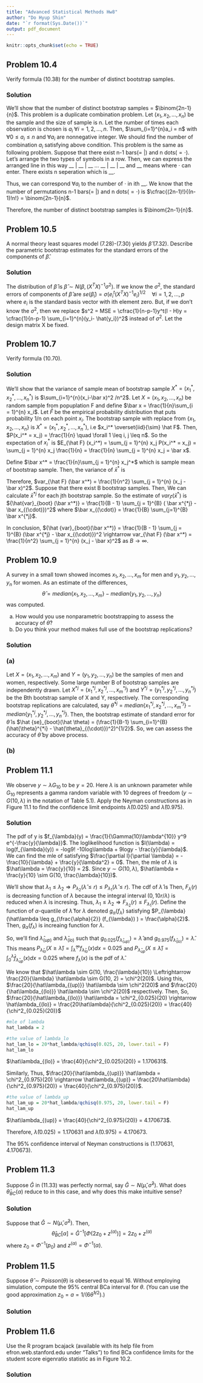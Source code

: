 ```yaml
---
title: "Advanced Statistical Methods Hw8"
author: "Do Hyup Shin"
date: "`r format(Sys.Date())`"
output: pdf_document
---
```


```r
knitr::opts_chunk$set(echo = TRUE)
```


## Problem 10.4
Verify formula (10.38) for the number of distinct bootstrap samples.

### Solution
We'll show that the number of distinct bootstrap samples = $\binom{2n-1}{n}$. 
This problem is a duplicate combination problem. Let $(x_1, x_2, \dots, x_n)$ be the sample and the size of sample is n. Let the number of times each observation is chosen is $a_i \; \forall i = 1, 2, \dots, n$. Then, $\sum_{i=1}^{n}a_i = n$ with $\forall 0 \leq a_i \leq n$ and $\forall a_i$ are nonnegative integer. We should find the number of combination $a_i$ satisfying above condition. This problem is the same as following problem. Suppose that there exist n-1 bars(= |) and n dots($=\cdot$). Let's arrange the two types of symbols in a row.
Then, we can express the arranged line in this way __ | __ | __ $\dots$ __ | __ | __  and __ means where $\cdot$ can enter. There exists n seperation which is __. 

Thus, we can correspond $\forall a_i$ to the number of $\cdot$ in ith __. We know that the number of permutations n-1 bars(= |) and n dots($=\cdot$) is  $\cfrac{(2n-1)!}{(n-1)!n!} = \binom{2n-1}{n}$.

Therefore, the number of distinct bootstrap samples is  $\binom{2n-1}{n}$.


## Problem 10.5
A normal theory least squares model (7.28)-(7.30) yields $\hat\beta$ (7.32). Describe the parametric bootstrap estimates for the standard errors of the components of $\hat\beta$.

### Solution

The distribution of $\hat\beta$ is $\hat\beta \sim N(\beta, (X^TX)^{-1}\sigma^2)$. If we know the $\sigma^2$, the standard errors of components of $\hat\beta$ are $se(\hat\beta_i) = \sigma (e_i^t (X^TX)^{-1} e_i)^{1/2} \quad \forall i = 1, 2, \dots, p$ where $e_i$ is the standard basis vector with ith element zero. But, if we don't know the $\sigma^2$, then we replace $s^2 = MSE = \cfrac{1}{n-p-1}y^t(I - H)y = \cfrac{1}{n-p-1} \sum_{i=1}^{n}(y_i- \hat{y_i})^2$ instead of $\sigma^2$. Let the design matrix X be fixed. 



## Problem 10.7
Verify formula (10.70).

### Solution
We'll show that the variance of sample mean of bootstrap sample $X^* = (x_1^*, x_2^*, \dots, x_n^*)$ is $\sum_{i=1}^{n}(x_i-\bar x)^2 /n^2$.
Let $X = (x_1, x_2, \dots, x_n)$ be random sample from popuplation F and define $\bar x = \frac{1}{n}\sum_{i = 1}^{n} x_i$. Let $\hat F$ be the empirical probability distribution that puts probability 1/n on each point $x_i$. The bootstrap sample with replace from $\{x_1, x_2, \dots, x_n\}$ is $X^* = (x_1^*, x_2^*, \dots, x_n^*)$, i.e $x_i^* \overset{iid}{\sim} \hat F$. Then, $P(x_i^* = x_j) = \frac{1}{n} \quad \forall 1 \leq i, j \leq n$. So the expectation of $x_i^*$ is $E_{\hat F} (x_i^*) = \sum_{j = 1}^{n} x_j P(x_i^* = x_j) = \sum_{j = 1}^{n} x_j \frac{1}{n} = \frac{1}{n} \sum_{j = 1}^{n} x_j = \bar x$. 

Define $\bar x^* =  \frac{1}{n}\sum_{j = 1}^{n} x_j^*$ which is sample mean of bootstrap sample. Then, the variance of $\bar x^*$ is 

\begin{align*}
    var_{\hat F} (\bar x^*) & = E_{\hat F} ( (\bar x^* - E(\bar x^*))^2 ) = E_{\hat F} ( (\bar x^* - \bar x)^2 ) \\
                            & = E_{\hat F} ( \sum_{j=1}^{n}\frac{1}{n}(x_j^* - \bar x))^2 = \frac{1}{n^2} E_{\hat F}( \sum_{j=1}^{n} (x_j^* - \bar x))^2 \\
                            & = \frac{1}{n^2} E_{\hat F}( \sum_{j=1}^{n} (x_j^* - \bar x)^2 +  \sum_{i \neq j} (x_i^* - \bar x)(x_j^* - \bar x) ) \\
                            & = \frac{1}{n^2} E_{\hat F}( \sum_{j=1}^{n} (x_j^* - \bar x)^2)  \quad (\because E_{\hat F} (x_i^* - \bar x)(x_j^* - \bar x) = 0 \; \forall i \neq j )\\
                            & = \frac{1}{n^2} n E_{\hat F} (x_1^* - \bar x)^2 \quad (\because \forall (x_j^* - \bar x) \text{ are following independently identical distribution})\\
                            & = \frac{1}{n} \sum_{j = 1}^{n} (x_j - \bar x)^2 P(x_1^* = x_j)= \frac{1}{n} \sum_{j = 1}^{n} \frac{1}{n} (x_j - \bar x)^2  \\
                            & = \frac{1}{n^2} \sum_{j = 1}^{n} (x_j - \bar x)^2
\end{align*}

Therefore, $var_{\hat F} (\bar x^*) = \frac{1}{n^2} \sum_{j = 1}^{n} (x_j - \bar x)^2$. Suppose that there exist B bootstrap samples. Then, We can calculate $\bar x^{*j}$ for each jth bootstrap sample. So the estimate of $var_{\hat F} (\bar x^*)$ is ${\hat{var}_{boot} (\bar x^*)} = \frac{1}{B - 1} \sum_{j = 1}^{B} ( \bar x^{*j} - \bar x_{(\cdot)})^2$ where $\bar x_{(\cdot)} = \frac{1}{B} \sum_{j=1}^{B} \bar x^{*j}$. 


In conclusion, ${\hat {var}_{boot}(\bar x^*)} = \frac{1}{B - 1} \sum_{j = 1}^{B} (\bar x^{*j} - \bar x_{(\cdot)})^2 \rightarrow var_{\hat F} (\bar x^*) = \frac{1}{n^2} \sum_{j = 1}^{n} (x_j - \bar x)^2$ as $B \rightarrow \infty$.


## Problem 10.9
A survey in a small town showed incomes $x_1, x_2, \dots, x_m$ for men and $y_1, y_2, \dots, y_n$ for women. As an estimate of the differences,
$$\hat \theta  = median\{x_1, x_2, \dots , x_m\} - median\{y_1, y_2, \dots, y_n\}$$
was computed.

(a) How would you use nonparametric bootstrapping to assess the accuracy of $\hat\theta$?
(b) Do you think your method makes full use of the bootstrap replications?


### Solution
### (a)
Let $X = (x_1, x_2, \dots, x_m)$ and $Y = (y_1, y_2, \dots, y_n)$ be the samples of men and women, respectively. Some large number B of bootstrap samples are independently drawn. Let 
$X^{*j} = (x_1^{*j}, x_2^{*j}, \dots, x_m^{*j})$ and $Y^{*j} = (y_1^{*j}, y_2^{*j}, \dots, y_n^{*j})$ be the Bth bootstrap sample of X and Y, respectively. The corresponding bootstrap replications are calculated, say $\hat{\theta}^{*j} = median\{x_1^{*j}, x_2^{*j}, \dots, x_m^{*j}\} - median\{y_1^{*j}, y_2^{*j}, \dots, y_n^{*j} \}$.
Then, the bootstrap estimate of standard error for $\hat \theta$ is $\hat {se}_{boot}(\hat \theta)  = (\frac{1}{B-1} \sum_{i=1}^{B} (\hat{\theta}^{*i} - \hat{\theta}_{(\cdot)})^2)^{1/2}$.
So, we can assess the accuracy of $\hat\theta$ by above process. 

### (b)


## Problem 11.1
We observe $y \sim \lambda G_{10}$ to be $y=20$. Here $\lambda$ is an unknown parameter while $G_{10}$ represents a gamma random variable with 10 degrees of freedom ($y \sim G(10, \lambda)$ in the notation of Table 5.1). Apply the Neyman constructions as in Figure 11.1 to find the confidence limit endpoints $\hat \lambda(0.025)$ and $\hat\lambda(0.975)$.

### Solution
The pdf of y is $f_{\lambda}(y) = \frac{1}{\Gamma(10)\lambda^{10}} y^9 e^{-\frac{y}{\lambda}}$. 
The loglikelihood function is $l(\lambda) = log(f_{\lambda}(y)) =  -log9! -10log\lambda + 9logy - \frac{y}{\lambda}$.
We can find the mle of \lambda satisfying $\frac{\partial l}{\partial \lambda} = -\frac{10}{\lambda} + \frac{y}{\lambda^2} = 0$.
Then, the mle of $\lambda$ is $\hat\lambda = \frac{y}{10} = 2$. Since $y \sim G(10, \lambda)$, $\hat\lambda = \frac{y}{10} \sim G(10, \frac{\lambda}{10})$.

We'll show that $\lambda_1 \leq \lambda_2 \Rightarrow P_{\lambda_2}(\hat\lambda \leq r) \leq P_{\lambda_1}(\hat\lambda \leq r)$.
The cdf of $\hat\lambda$ is
\begin{align*}
    F_{\lambda}(r)  & = \int_{0}^{r}\cfrac{1}{9! (\lambda/10)^{10}}x^9 e^{-\frac{10x}{\lambda}}dx \\ 
                    & = \int_{0}^{10r/\lambda}\cfrac{1}{9!} t^9 e^{-t}dx \quad (10x/\lambda = t,dx = \lambda/10 dt ) \\
                    & = \frac{1}{9!} \int_{0}^{10r/\lambda} t^9 e^{-t}dx
\end{align*}
Then, $F_{\lambda}(r)$ is decreasing function of $\lambda$ because the integral interval $(0, 10r/\lambda)$ is reduced when $\lambda$ is incresing.
Thus, $\lambda_1 \leq \lambda_2 \Rightarrow F_{\lambda_2}(r) \leq F_{\lambda_1}(r)$. 
Define the function of $\alpha$-quantile of $\hat\lambda$ for $\lambda$ denoted $g_{\alpha}(f_{\lambda})$ satisfying $P_{\lambda}(\hat\lambda \leq g_{\frac{\alpha}{2}} (f_{\lambda}) ) = \frac{\alpha}{2}$. Then, $g_{\alpha}(f_{\lambda})$ is increaing function for $\lambda$.

So, we'll find $\hat\lambda_{(up)}$ and $\hat\lambda_{(lo)}$ such that $g_{0.025} (f_{\hat\lambda_{(up)}}) = \hat\lambda$ and  $g_{0.975}(f_{\hat\lambda_{(lo)}}) = \hat\lambda$. 
This means $P_{\hat\lambda_{lo}}(X \geq \hat\lambda) = \int_{\hat\lambda}^{\infty} f_{\hat\lambda_{lo}}(x) dx = 0.025$ and $P_{\hat\lambda_{up}}(X \leq \hat\lambda) = \int_{0}^{\hat\lambda} f_{\hat\lambda_{up}}(x) dx = 0.025$ where $f_{\lambda}(x)$ is the pdf of $\hat\lambda$.

We know that $\hat\lambda \sim G(10, \frac{\lambda}{10}) \Leftrightarrow \frac{20}{\lambda} \hat\lambda \sim G(10, 2) = \chi^2(20)$. 
Using this, $\frac{20}{\hat\lambda_{(up)}} \hat\lambda \sim \chi^2(20)$ and $\frac{20}{\hat\lambda_{(lo)}} \hat\lambda \sim \chi^2(20)$ respectively. Then,
\begin{align*}
    P_{\hat\lambda_{lo}}(X \geq \hat\lambda) & = P_{\hat\lambda_{lo}}(\frac{20}{\hat\lambda_{(lo)}} X \geq \frac{20}{\hat\lambda_{(lo)}} \hat\lambda)\\
                                        & = P(Y \geq \frac{20}{\hat\lambda_{(lo)}} \hat\lambda) \quad (Y = \frac{20}{\hat\lambda_{(lo)}} X \sim \chi^2(20))\\
                                        & = 0.025
\end{align*}
So, $\frac{20}{\hat\lambda_{(lo)}} \hat\lambda = \chi^2_{0.025}(20) \rightarrow 
\hat\lambda_{(lo)} = \frac{20\hat\lambda}{\chi^2_{0.025}(20)} = \frac{40}{\chi^2_{0.025}(20)}$
```r
#mle of lambda
hat_lambda = 2

#the value of lambda_lo
hat_lam_lo = 20*hat_lambda/qchisq(0.025, 20, lower.tail = F)
hat_lam_lo
```
$\hat\lambda_{(lo)} = \frac{40}{\chi^2_{0.025}(20)} = 1.170631$.


Similarly, 
\begin{align*}
    P_{\hat\lambda_{up}}(X \leq \hat\lambda) & = P_{\hat\lambda_{up}}(\frac{20}{\hat\lambda_{(up)}} X \leq \frac{20}{\hat\lambda_{(up)}} \hat\lambda)\\
                                        & = P(Y \leq \frac{20}{\hat\lambda_{(up)}} \hat\lambda) \quad (Y = \frac{20}{\hat\lambda_{(up)}} X \sim \chi^2(20))\\
                                        & = 0.025
\end{align*}
Thus, $\frac{20}{\hat\lambda_{(up)}} \hat\lambda = \chi^2_{0.975}(20) \rightarrow 
\hat\lambda_{(up)} = \frac{20\hat\lambda}{\chi^2_{0.975}(20)} = \frac{40}{\chi^2_{0.975}(20)}$.

```r
#the value of lambda_up
hat_lam_up = 20*hat_lambda/qchisq(0.975, 20, lower.tail = F)
hat_lam_up
```
$\hat\lambda_{(up)} = \frac{40}{\chi^2_{0.975}(20)} = 4.170673$.


Therefore, $\hat \lambda(0.025) = 1.170631$ and $\hat\lambda(0.975) = 4.170673$.

The 95% confidence interval of Neyman constructions is (1.170631, 4.170673).


## Problem 11.3
Suppose $\hat G$ in (11.33) was perfectly normal, say $\hat G \sim N(\hat \mu, {\hat\sigma}^2)$. What does $\hat \theta_{BC} (\alpha)$ reduce to in this case, and why does this make intuitive sense?

### Solution
Suppose that $\hat G \sim N(\hat \mu, {\hat\sigma}^2)$. Then,  
$$\hat\theta_{BC}[\alpha] = \hat G^{-1} [  \Phi(2z_0 + z^{(\alpha)})] = 2z_0 + z^{(\alpha)}$$
where $z_0 = \Phi^{-1}(p_0)$ and $z^{(\alpha)} = \Phi^{-1}(\alpha)$.

## Problem 11.5
Suppose $\hat \theta \sim Poisson(\theta)$ is obeserved to equal 16. Without employing simulation, compute the 95% central BCa interval for $\theta$. (You can use the good approximation $z_0 = a = 1/(6\hat\theta^{1/2})$.)

### Solution


## Problem 11.6
Use the R program bcajack (available with its help file from efron.web.stanford.edu under "Talks") to find BCa confidence limits for the student score eigenratio statistic as in Figure 10.2.

### Solution
